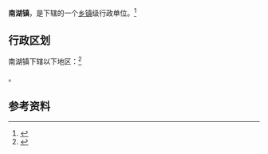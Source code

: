 {{中国乡级行政区|62/08/25/101/000}}

'''南湖镇'''，是{{PRC admin/fullname|62/08/25/101/000|3}}下辖的一个[[乡镇|乡镇]]级行政单位。<ref>{{PRC admin/ref sgc|{{PRC admin/parent|62/08/25/101/000}}}}</ref>

== 行政区划 ==

南湖镇下辖以下地区：<ref>{{PRC admin/ref sgc|62/08/25/101/000}}</ref>

{{PRC admin/children|62/08/25/101/000}}。

== 参考资料 ==

{{reflist}}

{{行政区划小作品}}
{{PRC admin/navcat|62/08/25/101/000}}